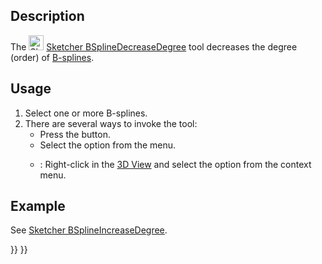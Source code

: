 <languages/>

{{Docnav
|[[Sketcher_BSplineIncreaseDegree|Increase B-Spline Degree]]
|[[Sketcher_BSplineIncreaseKnotMultiplicity|Increase Knot Multiplicity]]
|[[Sketcher_Workbench|Sketcher]]
|IconL=Sketcher_BSplineIncreaseDegree.svg
|IconR=Sketcher_BSplineIncreaseKnotMultiplicity.svg
|IconC=Workbench_Sketcher.svg
}}

{{GuiCommand
|Name=Sketcher BSplineDecreaseDegree
|MenuLocation=Sketch → B-Spline Tools → Decrease B-Spline Degree
|Workbenches=[[Sketcher_Workbench|Sketcher]]
|Version=0.19
|SeeAlso=[[Sketcher_BSplineIncreaseDegree|Sketcher BSplineIncreaseDegree]]
}}

==Description==

The [[Image:Sketcher_BSplineDecreaseDegree.svg|24px]] [[Sketcher_BSplineDecreaseDegree|Sketcher BSplineDecreaseDegree]]  tool decreases the degree (order) of [[B-Splines|B-splines]].

==Usage==

# Select one or more B-splines.
# There are several ways to invoke the tool:
#* Press the {{Button|[[Image:Sketcher_BSplineDecreaseDegree.svg|16px]] [[Sketcher_BSplineDecreaseDegree|Decrease B-Spline Degree]]}} button.
#* Select the {{MenuCommand|Sketch → B-Spline Tools → [[Image:Sketcher_BSplineDecreaseDegree.svg|16px]] Decrease B-Spline Degree}} option from the menu.
#* {{Version|1.0}}: Right-click in the [[3D_View|3D View]] and select the {{MenuCommand|[[Image:Sketcher_BSplineDecreaseDegree.svg|16px]] Decrease B-Spline Degree}} option from the context menu.

==Example==

See [[Sketcher_BSplineIncreaseDegree#Example|Sketcher BSplineIncreaseDegree]].


{{Docnav
|[[Sketcher_BSplineIncreaseDegree|Increase B-Spline Degree]]
|[[Sketcher_BSplineIncreaseKnotMultiplicity|Increase Knot Multiplicity]]
|[[Sketcher_Workbench|Sketcher]]
|IconL=Sketcher_BSplineIncreaseDegree.svg
|IconR=Sketcher_BSplineIncreaseKnotMultiplicity.svg
|IconC=Workbench_Sketcher.svg
}}

{{Sketcher_Tools_navi{{#translation:}}}}
{{Userdocnavi{{#translation:}}}}